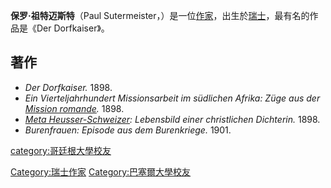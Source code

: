 {{Infobox writer
| name          = 保罗·祖特迈斯特<br />Paul Sutermeister
| image         = Sutermeister-Moehrlen.jpg
| image_size    = 300px
| caption       = 
| birth_date    = 1864年6月6日
| birth_place   = [[瑞士|瑞士]]{{lang|de|Küsnacht}}
| death_date    = {{death date and age|1901|07|07|1905|02|02}}
| death_place   = [[瑞士|瑞士]][[伯尔尼|伯尔尼]]
| occupation    = [[小說家|小說家]]
| movement      = 
| genre         = 
| notable_works = 《Der Dorfkaiser》
| influences    = 
| influenced    = 
| spouse        = Mathilde Fontannaz
| relatives     = 
| misc          = 
}}
'''保罗·祖特迈斯特'''（Paul Sutermeister，{{bd|1864年|6月6日|1905年|2月2日|catIdx=Sutermeister, Paul}}）是一位[[作家|作家]]，出生於[[瑞士|瑞士]]，最有名的作品是《Der Dorfkaiser》。

==著作==
* ''Der Dorfkaiser.'' 1898. {{ISBN|978-3226001884}}
* ''Ein Vierteljahrhundert Missionsarbeit im südlichen Afrika: Züge aus der [[Mission_romande|Mission romande]].'' 1898.
* ''[[Meta_Heusser-Schweizer|Meta Heusser-Schweizer]]: Lebensbild einer christlichen Dichterin.'' 1898. {{ISBN|978-3226008722}}
* ''Burenfrauen: Episode aus dem Burenkriege.'' 1901. {{ISBN|978-3226009385}}

{{DEFAULTSORT:Sutermeister, Paul}}
{{Writer-stub}}
[[Category:瑞士作家|Category:瑞士作家]]
[[Category:巴塞爾大學校友|Category:巴塞爾大學校友]]
[[category:哥廷根大學校友|category:哥廷根大學校友]]